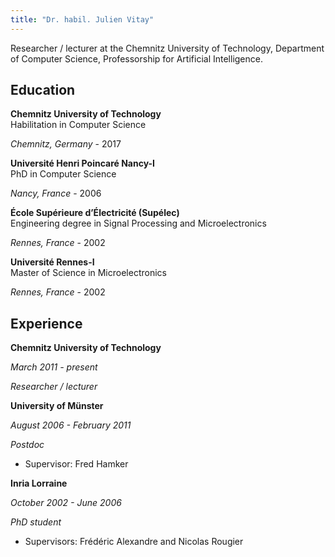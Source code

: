 ```yaml
---
title: "Dr. habil. Julien Vitay"
---
```


Researcher / lecturer at the Chemnitz University of Technology, Department of Computer Science, Professorship for Artificial Intelligence.


## Education

::: {.d-flex .justify-content-between}
::: {}
**Chemnitz University of Technology**  
Habilitation in Computer Science
:::
::: {.text-end}
*Chemnitz, Germany* - 2017
:::
:::

::: {.d-flex .justify-content-between}
::: {}
**Université Henri Poincaré Nancy-I**  
PhD in Computer Science
:::
::: {.text-end}
*Nancy, France* - 2006
:::
:::

::: {.d-flex .justify-content-between}
::: {}
**École Supérieure d'Électricité (Supélec)**  
Engineering degree in Signal Processing and Microelectronics
:::
::: {.text-end}
*Rennes, France* - 2002
:::
:::

::: {.d-flex .justify-content-between}
::: {}
**Université Rennes-I**  
Master of Science in Microelectronics
:::
::: {.text-end}
*Rennes, France* - 2002
:::
:::

## Experience

::: {.d-flex .justify-content-between}
::: {}
**Chemnitz University of Technology**  
:::
::: {.text-end}
*March 2011 - present*
:::
:::
*Researcher / lecturer*

::: {.d-flex .justify-content-between}
::: {}
**University of Münster**  
:::
::: {.text-end}
*August 2006 - February 2011*
:::
:::
*Postdoc*

- Supervisor: Fred Hamker


::: {.d-flex .justify-content-between}
::: {}
**Inria Lorraine**  
:::
::: {.text-end}
*October 2002 - June 2006*
:::
:::
*PhD student*

- Supervisors: Frédéric Alexandre and Nicolas Rougier
